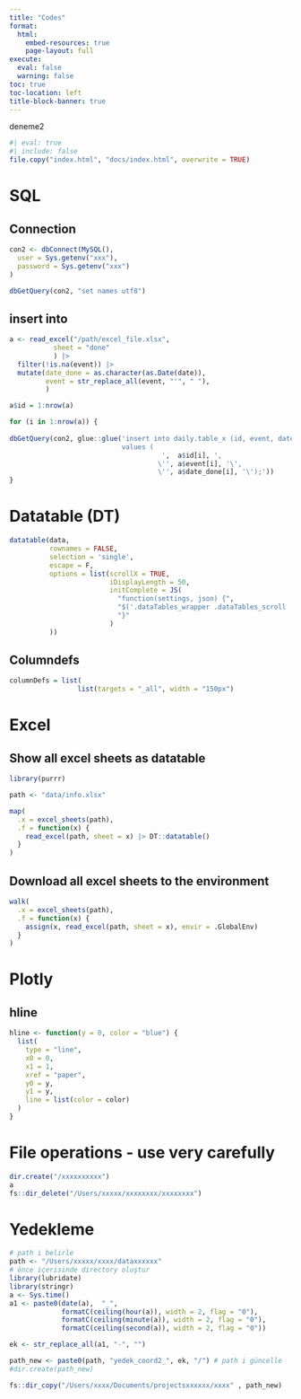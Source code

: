```yaml
---
title: "Codes"
format: 
  html: 
    embed-resources: true
    page-layout: full
execute: 
  eval: false
  warning: false
toc: true
toc-location: left
title-block-banner: true
---
```


deneme2

```r
#| eval: true
#| include: false
file.copy("index.html", "docs/index.html", overwrite = TRUE)
```


# SQL

## Connection

```r
con2 <- dbConnect(MySQL(),
  user = Sys.getenv("xxx"),
  password = Sys.getenv("xxx")
)

dbGetQuery(con2, "set names utf8")

```

## insert into

```r
a <- read_excel("/path/excel_file.xlsx",
           sheet = "done"
           ) |> 
  filter(!is.na(event)) |> 
  mutate(date_done = as.character(as.Date(date)),
         event = str_replace_all(event, "'", " "),
         )

a$id = 1:nrow(a)

for (i in 1:nrow(a)) {
  
dbGetQuery(con2, glue::glue('insert into daily.table_x (id, event, date_done)
                            values (
                                      ',  a$id[i], ',
                                     \'', a$event[i], '\',
                                     \'', a$date_done[i], '\');'))
}


```


# Datatable (DT)

```r
datatable(data, 
          rownames = FALSE,
          selection = 'single',
          escape = F,
          options = list(scrollX = TRUE,
                         iDisplayLength = 50,
                         initComplete = JS(
                           "function(settings, json) {",
                           "$('.dataTables_wrapper .dataTables_scroll .dataTables_scrollBody table.dataTable').css('font-size', '20px');",
                           "}"
                         )
          ))
```


## Columndefs

```r
columnDefs = list(
                 list(targets = "_all", width = "150px") 
```


# Excel

## Show all excel sheets as datatable

```r
library(purrr)

path <- "data/info.xlsx"

map(
  .x = excel_sheets(path),
  .f = function(x) {
    read_excel(path, sheet = x) |> DT::datatable()
  }
)

```

## Download all excel sheets to the environment

```r
walk(
  .x = excel_sheets(path),
  .f = function(x) {
    assign(x, read_excel(path, sheet = x), envir = .GlobalEnv)
  }
)

```


# Plotly

## hline

```r
hline <- function(y = 0, color = "blue") {
  list(
    type = "line",
    x0 = 0,
    x1 = 1,
    xref = "paper",
    y0 = y,
    y1 = y,
    line = list(color = color)
  )
}
```

# File operations - use very carefully

```r
dir.create("/xxxxxxxxxx")
a
fs::dir_delete("/Users/xxxxx/xxxxxxxx/xxxxxxxx")
```

# Yedekleme

```r
# path i belirle
path <- "/Users/xxxxx/xxxx/dataxxxxxx"
# önce içerisinde directory oluştur
library(lubridate)
library(stringr)
a <- Sys.time()
a1 <- paste0(date(a),  "_", 
             formatC(ceiling(hour(a)), width = 2, flag = "0"),
             formatC(ceiling(minute(a)), width = 2, flag = "0"),
             formatC(ceiling(second(a)), width = 2, flag = "0"))

ek <- str_replace_all(a1, "-", "")

path_new <- paste0(path, "yedek_coord2_", ek, "/") # path i güncelle
#dir.create(path_new)

fs::dir_copy("/Users/xxxx/Documents/projectsxxxxxx/xxxx" , path_new)
```


